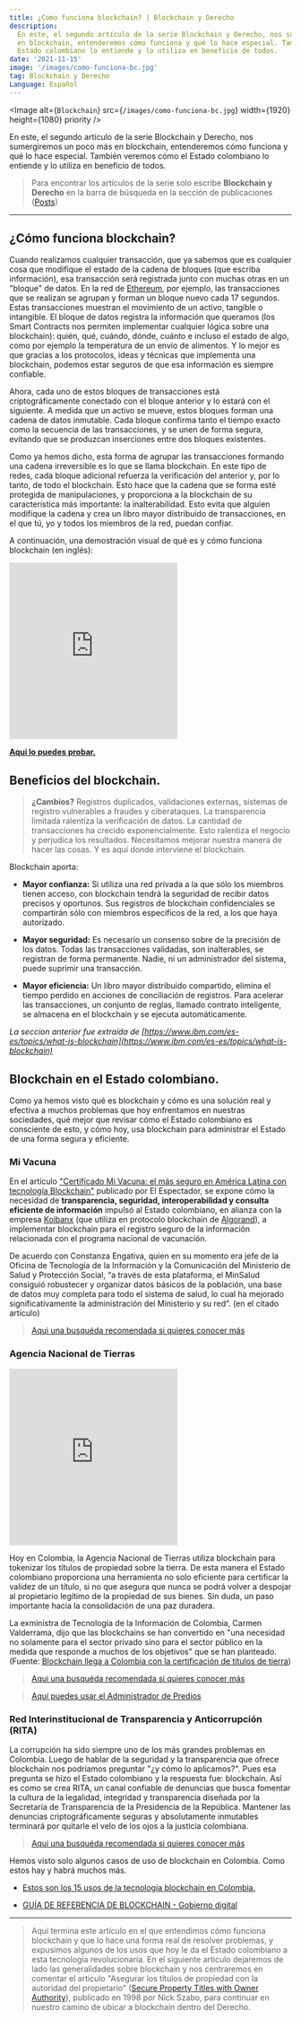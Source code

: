 ```yaml
---
title: ¿Como funciona blockchain? | Blockchain y Derecho
description:
  En este, el segundo artículo de la serie Blockchain y Derecho, nos sumergiremos un poco más
  en blockchain, entenderemos cómo funciona y qué lo hace especial. También veremos cómo el
  Estado colombiano lo entiende y lo utiliza en beneficio de todos.
date: '2021-11-15'
image: '/images/como-funciona-bc.jpg'
tag: Blockchain y Derecho
Language: Español
---
```


<Image
  alt={`Blockchain`}
  src={`/images/como-funciona-bc.jpg`}
  width={1920}
  height={1080}
  priority
/>

En este, el segundo artículo de la serie Blockchain y Derecho, nos sumergiremos un poco más
en blockchain, entenderemos cómo funciona y qué lo hace especial. También veremos cómo el
Estado colombiano lo entiende y lo utiliza en beneficio de todos.

> Para encontrar los artículos de la serie solo escribe **Blockchain y Derecho** en la barra de
> búsqueda en la sección de publicaciones ([Posts](https://cocodrilette.vercel.app/posts))

---

## ¿Cómo funciona blockchain?

Cuando realizamos cualquier transacción, que ya sabemos que es cualquier cosa que modifique
el estado de la cadena de bloques (que escriba información), esa transacción será registrada
junto con muchas otras en un "bloque" de datos. En la red de [Ethereum](https://ethereum.org/es/whitepaper/),
por ejemplo, las transacciones que se realizan se agrupan y forman un bloque nuevo cada
17 segundos. Estas transacciones muestran el movimiento de un activo, tangible o intangible.
El bloque de datos registra la información que queramos (los Smart Contracts nos permiten
implementar cualquier lógica sobre una blockchain): quién, qué, cuándo, dónde, cuánto e
incluso el estado de algo, como por ejemplo la temperatura de un envío de alimentos. Y lo
mejor es que gracias a los protocolos, ideas y técnicas que implementa una blockchain, podemos
estar seguros de que esa información es siempre confiable.

Ahora, cada uno de estos bloques de transacciones está criptográficamente conectado con el
bloque anterior y lo estará con el siguiente. A medida que un activo se mueve, estos bloques
forman una cadena de datos inmutable. Cada bloque confirma tanto el tiempo exacto como la
secuencia de las transacciones, y se unen de forma segura, evitando que se produzcan inserciones
entre dos bloques existentes.

Como ya hemos dicho, esta forma de agrupar las transacciones formando una cadena irreversible
es lo que se llama blockchain. En este tipo de redes, cada bloque adicional refuerza la
verificación del anterior y, por lo tanto, de todo el blockchain. Esto hace que la cadena que
se forma esté protegida de manipulaciones, y proporciona a la blockchain de su característica
más importante: la inalterabilidad. Esto evita que alguien modifique la cadena y crea un
libro mayor distribuido de transacciones, en el que tú, yo y todos los miembros de la red,
puedan confiar.

A continuación, una demostración visual de qué es y cómo funciona blockchain (en inglés):

<div style={{ margin: '20px 0' }}>
  <iframe
    width="auto"
    height="315"
    src="https://www.youtube.com/embed/_160oMzblY8"
    title="YouTube video player"
    frameborder="0"
    allow="accelerometer; clipboard-write; encrypted-media; gyroscope; picture-in-picture"
    allowfullscreen
  ></iframe>
</div>

**[Aqui lo puedes probar.](https://andersbrownworth.com/blockchain/distributed)**

## Beneficios del blockchain.

> **¿Cambios?** Registros duplicados, validaciones externas, sistemas de registro vulnerables
> a fraudes y ciberataques. La transparencia limitada ralentiza la verificación de datos.
> La cantidad de transacciones ha crecido exponencialmente. Esto ralentiza el negocio y
> perjudica los resultados. Necesitamos mejorar nuestra manera de hacer las cosas. Y es
> aquí donde interviene el blockchain.

Blockchain aporta:

- **Mayor confianza:** Si utiliza una red privada a la que sólo los miembros
  tienen acceso, con blockchain tendrá la seguridad de recibir datos precisos
  y oportunos. Sus registros de blockchain confidenciales se compartirán sólo
  con miembros específicos de la red, a los que haya autorizado.

- **Mayor seguridad:** Es necesario un consenso sobre de la precisión de
  los datos. Todas las transacciones validadas, son inalterables, se registran
  de forma permanente. Nadie, ni un administrador del sistema, puede suprimir
  una transacción.

- **Mayor eficiencia:** Un libro mayor distribuido compartido, elimina
  el tiempo perdido en acciones de conciliación de registros. Para acelerar
  las transacciones, un conjunto de reglas, llamado contrato inteligente,
  se almacena en el blockchain y se ejecuta automáticamente.

_La seccion anterior fue extraída de [https://www.ibm.com/es-es/topics/what-is-blockchain](https://www.ibm.com/es-es/topics/what-is-blockchain)_

## Blockchain en el Estado colombiano.

Como ya hemos visto qué es blockchain y cómo es una solución real y efectiva a muchos
problemas que hoy enfrentamos en nuestras sociedades, qué mejor que revisar cómo el Estado
colombiano es consciente de esto, y cómo hoy, usa blockchain para administrar el Estado
de una forma segura y eficiente.

### Mi Vacuna

En el artículo ["Certificado Mi Vacuna: el más seguro en América Latina con tecnología
Blockchain"](https://www.elespectador.com/contenido-patrocinado/certificado-mi-vacuna-el-mas-seguro-en-america-latina-con-tecnologia-blockchain/#)
publicado por El Espectador, se expone cómo la necesidad
de **transparencia, seguridad, interoperabilidad y consulta eficiente de información** impulsó
al Estado colombiano, en alianza con la empresa [Koibanx](https://www.koibanx.com/es/about) (que utiliza en protocolo blockchain de
[Algorand](https://www.algorand.com/)), a implementar blockchain para el registro seguro de la información
relacionada con el programa nacional de vacunación.

De acuerdo con Constanza Engativa, quien en su momento era jefe de la Oficina de Tecnología de la Información y la
Comunicación del Ministerio de Salud y Protección Social, “a través de esta plataforma, el
MinSalud consiguió robustecer y organizar datos básicos de la población, una base de datos
muy completa para todo el sistema de salud, lo cual ha mejorado significativamente la
administración del Ministerio y su red”. (en el citado artículo)

> [Aqui una busquéda recomendada si quieres conocer más](https://letmegooglethat.com/?q=mi+vacuna+blockchain+colombia)

### Agencia Nacional de Tierras

<div style={{ margin: '20px 0' }}>
  <iframe
    width="auto"
    height="315"
    src="https://www.youtube.com/embed/zQFtL8Aufns"
    title="YouTube video player"
    frameborder="0"
    allow="accelerometer; clipboard-write; encrypted-media; gyroscope; picture-in-picture"
    allowfullscreen
  ></iframe>
</div>

Hoy en Colombia, la Agencia Nacional de Tierras utiliza blockchain para tokenizar los títulos
de propiedad sobre la tierra. De esta manera el Estado colombiano proporciona una herramienta
no solo eficiente para certificar la validez de un título, si no que asegura que nunca se podrá volver
a despojar al propietario legítimo de la propiedad de sus bienes. Sin duda, un paso importante hacia
la consolidación de una paz duradera.

La exministra de Tecnología de la Información de Colombia, Carmen Valderrama, dijo que las blockchains
se han convertido en "una necesidad no solamente para el sector privado sino para el sector público
en la medida que responde a muchos de los objetivos" que se han planteado. (Fuente: [Blockchain llega a Colombia con la certificación de títulos de tierra](https://www.criptonoticias.com/comunidad/titulos-tierras-pueden-tokenizados-colombia-blockchain-ripple/))

> [Aqui una busquéda recomendada si quieres conocer más](https://letmegooglethat.com/?q=agencia+nacional+de+tierras+blockchain)

> [Aquí puedes usar el Administrador de Predios](https://titulos.ant.gov.co/)

### Red Interinstitucional de Transparencia y Anticorrupción (RITA)

La corrupción ha sido siempre uno de los más grandes problemas en Colombia. Luego de hablar de
la seguridad y la transparencia que ofrece blockchain nos podríamos preguntar "¿y cómo
lo aplicamos?". Pues esa pregunta se hizo el Estado colombiano y la respuesta fue: blockchain.
Así es como se crea RITA, un canal confiable de denuncias que busca fomentar la cultura de la
legalidad, integridad y transparencia diseñada por la Secretaría de Transparencia de la Presidencia
de la República. Mantener las denuncias criptográficamente seguras y absolutamente inmutables terminará
por quitarle el velo de los ojos a la justicia colombiana.

> [Aqui una busquéda recomendada si quieres conocer más](https://letmegooglethat.com/?q=Red+Interinstitucional+de+Transparencia+y+Anticorrupci%C3%B3n+blockchain)

Hemos visto solo algunos casos de uso de blockchain en Colombia. Como estos hay y habrá muchos más.

- [Estos son los 15 usos de la tecnología blockchain en Colombia.](http://canaemte.org.ve/2022/07/07/estos-son-los-15-usos-de-la-tecnologia-blockchain-en-colombia-%EF%BF%BC%EF%BF%BC/?work=5.12.3558567.5.22.65.ghostbusters+shoes+k+swiss)

- [GUÍA DE REFERENCIA DE BLOCKCHAIN - Gobierno digital](https://gobiernodigital.mintic.gov.co/692/articles-161810_pdf.pdf)

---

> Aquí termina este artículo en el que entendimos cómo funciona blockchain y que lo hace
> una forma real de resolver problemas, y expusimos algunos de los usos que hoy le da el Estado
> colombiano a esta tecnología revolucionaría. En el siguiente articulo dejaremos de lado las generalidades
> sobre blockchain y nos centraremos en comentar el articulo "Asegurar los títulos de propiedad
> con la autoridad del propietario" ([Secure Property Titles with Owner Authority](https://nakamotoinstitute.org/secure-property-titles/)), publicado
> en 1998 por Nick Szabo, para continuar en nuestro camino de ubicar a blockchain dentro del
> Derecho.
